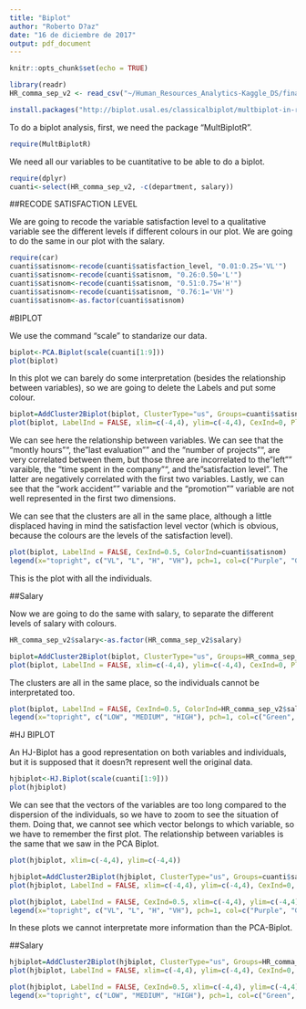 ```yaml
---
title: "Biplot"
author: "Roberto D?az"
date: "16 de diciembre de 2017"
output: pdf_document
---
```


```r
knitr::opts_chunk$set(echo = TRUE)
```


```r
library(readr)
HR_comma_sep_v2 <- read_csv("~/Human_Resources_Analytics-Kaggle_DS/final_files/databases/HR_comma_sep_v2.csv")
```

```r
install.packages("http://biplot.usal.es/classicalbiplot/multbiplot-in-r/multbiplotrtar.gz", repos = NULL, type="source")
```

To do a biplot analysis, first, we need the package "MultBiplotR".
```r
require(MultBiplotR)
```

We need all our variables to be cuantitative to be able to do a biplot. 

```r
require(dplyr)
cuanti<-select(HR_comma_sep_v2, -c(department, salary))
```

##RECODE SATISFACTION LEVEL

We are going to recode the variable satisfaction level to a qualitative variable see the different levels if different colours in our plot. We are going to do the same in our plot with the salary.

```r
require(car)
cuanti$satisnom<-recode(cuanti$satisfaction_level, "0.01:0.25='VL'")
cuanti$satisnom<-recode(cuanti$satisnom, "0.26:0.50='L'")
cuanti$satisnom<-recode(cuanti$satisnom, "0.51:0.75='H'")
cuanti$satisnom<-recode(cuanti$satisnom, "0.76:1='VH'")
cuanti$satisnom<-as.factor(cuanti$satisnom)
```

#BIPLOT

We use the command "scale" to standarize our data.

```r
biplot<-PCA.Biplot(scale(cuanti[1:9]))
plot(biplot)
```

In this plot we can barely do some interpretation (besides the relationship between variables), so we are going to delete the Labels and put some colour.

```r
biplot=AddCluster2Biplot(biplot, ClusterType="us", Groups=cuanti$satisnom)
plot(biplot, LabelInd = FALSE, xlim=c(-4,4), ylim=c(-4,4), CexInd=0, PlotClus = TRUE, TypeClus = "ch", ClustCenters = T)
```
We can see here the relationship between variables. We can see that the "montly hours"", the "last evaluation"" and the "number of projects"", are very correlated between them, but those three are incorrelated to the "left"" varaible, the "time spent in the company"", and the "satisfaction level". The latter are negatively correlated with the first two variables. Lastly, we can see that the "work accident"" variable and the "promotion"" variable are not well represented in the first two dimensions. 

We can see that the clusters are all in the same place, although a little displaced having in mind the satisfaction level vector (which is obvious, because the colours are the levels of the satisfaction level). 

```r
plot(biplot, LabelInd = FALSE, CexInd=0.5, ColorInd=cuanti$satisnom)
legend(x="topright", c("VL", "L", "H", "VH"), pch=1, col=c("Purple", "Green", "Red", "Skyblue"))
```
This is the plot with all the individuals.

##Salary

Now we are going to do the same with salary, to separate the different levels of salary with colours.

```r
HR_comma_sep_v2$salary<-as.factor(HR_comma_sep_v2$salary)
```

```r
biplot=AddCluster2Biplot(biplot, ClusterType="us", Groups=HR_comma_sep_v2$salary)
plot(biplot, LabelInd = FALSE, xlim=c(-4,4), ylim=c(-4,4), CexInd=0, PlotClus = TRUE, TypeClus = "ch", ClustCenters = T)
```
The clusters are all in the same place, so the individuals cannot be interpretated too.


```r
plot(biplot, LabelInd = FALSE, CexInd=0.5, ColorInd=HR_comma_sep_v2$salary)
legend(x="topright", c("LOW", "MEDIUM", "HIGH"), pch=1, col=c("Green", "Blue", "Red"))
```


#HJ BIPLOT

An HJ-Biplot has a good representation on both variables and individuals, but it is supposed that it doesn?t represent well the original data.
```r
hjbiplot<-HJ.Biplot(scale(cuanti[1:9]))
plot(hjbiplot)
```
We can see that the vectors of the variables are too long compared to the dispersion of the individuals, so we have to zoom to see the situation of them. Doing that, we cannot see which vector belongs to which variable, so we have to remember the first plot. The relationship between variables is the same that we saw in the PCA Biplot.
```r
plot(hjbiplot, xlim=c(-4,4), ylim=c(-4,4))
```

```r
hjbiplot=AddCluster2Biplot(hjbiplot, ClusterType="us", Groups=cuanti$satisnom)
plot(hjbiplot, LabelInd = FALSE, xlim=c(-4,4), ylim=c(-4,4), CexInd=0, PlotClus = TRUE, TypeClus = "ch", ClustCenters = T)
```
```r
plot(hjbiplot, LabelInd = FALSE, CexInd=0.5, xlim=c(-4,4), ylim=c(-4,4), ColorInd=cuanti$satisnom)
legend(x="topright", c("VL", "L", "H", "VH"), pch=1, col=c("Purple", "Green", "Red", "Skyblue"))
```
In these plots we cannot interpretate more information than the PCA-Biplot.

##Salary

```r
hjbiplot=AddCluster2Biplot(hjbiplot, ClusterType="us", Groups=HR_comma_sep_v2$salary)
plot(hjbiplot, LabelInd = FALSE, xlim=c(-4,4), ylim=c(-4,4), CexInd=0, PlotClus = TRUE, TypeClus = "ch", ClustCenters = T)
```
```r
plot(hjbiplot, LabelInd = FALSE, CexInd=0.5, xlim=c(-4,4), ylim=c(-4,4), ColorInd=HR_comma_sep_v2$salary)
legend(x="topright", c("LOW", "MEDIUM", "HIGH"), pch=1, col=c("Green", "Blue", "Red"))
```
